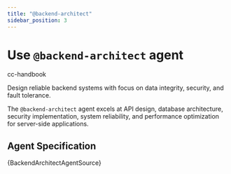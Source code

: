 ```yaml
---
title: "@backend-architect"
sidebar_position: 3
---
```



# Use `@backend-architect` agent

<span className="badge badge--primary">cc-handbook</span>

Design reliable backend systems with focus on data integrity, security, and fault tolerance.

The `@backend-architect` agent excels at API design, database architecture, security implementation, system reliability, and performance optimization for server-side applications.

## Agent Specification

<CodeBlock language="markdown">
{BackendArchitectAgentSource}
</CodeBlock>
